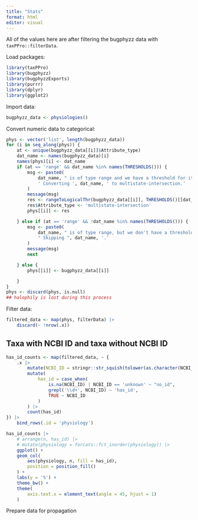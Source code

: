 ```yaml
---
title: "Stats"
format: html
editor: visual
---
```


All of the values here are after filtering the bugphyzz data with
`taxPPro::filterData`.

Load packages:

```r
library(taxPPro)
library(bugphyzz)
library(bugphyzzExports)
library(purrr)
library(dplyr)
library(ggplot2)
```


Import data:

```r
bugphyzz_data <- physiologies()
```


Convert numeric data to categorical:

```r
phys <- vector('list', length(bugphyzz_data))
for (i in seq_along(phys)) {
    at <- unique(bugphyzz_data[[i]]$Attribute_type)
    dat_name <- names(bugphyzz_data)[i]
    names(phys)[i] <- dat_name
    if (at == 'range' && dat_name %in% names(THRESHOLDS())) {
        msg <- paste0(
            dat_name, " is of type range and we have a threshold for it.",
            ' Converting ', dat_name, ' to multistate-intersection.'
        )
        message(msg)
        res <- rangeToLogicalThr(bugphyzz_data[[i]], THRESHOLDS()[[dat_name]])
        res$Attribute_type <- 'multistate-intersection'
        phys[[i]] <- res

    } else if (at == 'range' && !dat_name %in% names(THRESHOLDS())) {
        msg <- paste0(
            dat_name, " is of type range, but we don't have a threshold for it.",
            " Skipping ", dat_name, '.'
        )
        message(msg)
        next

    } else {
        phys[[i]] <- bugphyzz_data[[i]]

    }
}
phys <- discard(phys, is.null)
## halophily is lost during this process
```

Filter data:

```r
filtered_data <- map(phys, filterData) |> 
    discard(~ !nrow(.x))
```

## Taxa with NCBI ID and taxa without NCBI ID

```r
has_id_counts <- map(filtered_data, ~ {
    .x |> 
        mutate(NCBI_ID = stringr::str_squish(tolower(as.character(NCBI_ID)))) |> 
        mutate(
            has_id = case_when(
                is.na(NCBI_ID) | NCBI_ID == 'unknown' ~ "no_id",
                grepl('\\d+', NCBI_ID) ~ 'has_id',
                TRUE ~ NCBI_ID
            )
        ) |> 
        count(has_id)
}) |> 
    bind_rows(.id = 'physiology')
```



```r
has_id_counts |> 
    # arrange(n, has_id) |> 
    # mutate(physiology = forcats::fct_inorder(physiology)) |> 
    ggplot() +
    geom_col(
        aes(physiology, n, fill = has_id),
        position = position_fill()
    ) +
    labs(y = '%') +
    theme_bw() +
    theme(
        axis.text.x = element_text(angle = 45, hjust = 1)
    )
```

Prepare data for propagation








